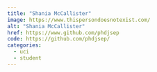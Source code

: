 ```yaml
---
title: "Shania McCallister"
image: https://www.thispersondoesnotexist.com/
alt: "Shania McCallister"
href: https://www.github.com/phdjsep
code: https://github.com/phdjsep/
categories:
  - uci
  - student
---
```

